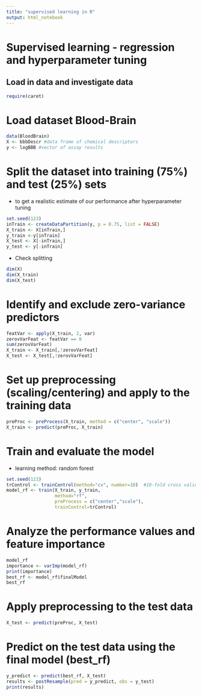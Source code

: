---
title: "supervised learning in R"
output: html_notebook
---

# Supervised learning - regression and hyperparameter tuning

## Load in data and investigate data

```{r}
require(caret)
```

# Load dataset Blood-Brain
```{r}
data(BloodBrain)
X <- bbbDescr #data frame of chemical descriptors
y <- logBBB #vector of assay results
```


# Split the dataset into training (75%) and test (25%) sets
- to get a realistic estimate of our performance after hyperparameter tuning

```{r}
set.seed(123)
inTrain <- createDataPartition(y, p = 0.75, list = FALSE)
X_train <- X[inTrain,]
y_train <-y[inTrain]
X_test <- X[-inTrain,]
y_test <- y[-inTrain]
```

- Check splitting

```{r}
dim(X)
dim(X_train)
dim(X_test)
```

# Identify and exclude zero-variance predictors

```{r}
featVar <- apply(X_train, 2, var)
zerovVarFeat <- featVar == 0
sum(zerovVarFeat)
X_train <- X_train[,!zerovVarFeat]
X_test <- X_test[,!zerovVarFeat]
```

# Set up preprocessing (scaling/centering) and apply to the training data

```{r}
preProc <- preProcess(X_train, method = c("center", "scale"))
X_train <- predict(preProc, X_train)
```

# Train and evaluate the model

- learning method: random forest
```{r}
set.seed(123)
trControl <- trainControl(method="cv", number=10)  #10-fold cross validation
model_rf <- train(X_train, y_train, 
                  method="rf",
                  preProcess = c("center","scale"),
                  trainControl=trControl)
```

# Analyze the performance values and feature importance

```{r}
model_rf
importance <- varImp(model_rf)
print(importance)
best_rf <- model_rf$finalModel
best_rf
```

# Apply preprocessing to the test data

```{r}
X_test <- predict(preProc, X_test)
```

# Predict on the test data using the final model (best_rf)

```{r}
y_predict <- predict(best_rf, X_test)
results <- postResample(pred = y_predict, obs = y_test)
print(results)
```